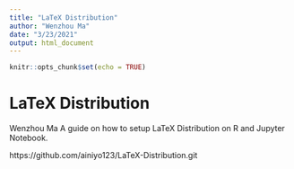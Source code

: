 ---
title: "LaTeX Distribution"
author: "Wenzhou Ma"
date: "3/23/2021"
output: html_document
---

```{r, include=FALSE}
knitr::opts_chunk$set(echo = TRUE)
```

# LaTeX Distribution

Wenzhou Ma
A guide on how to setup LaTeX Distribution on R and Jupyter Notebook. 

https://github.com/ainiyo123/LaTeX-Distribution.git
